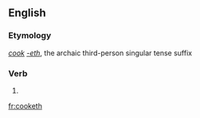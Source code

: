 ==English==

===Etymology===
''[[cook]]'' ''[[-eth]]'', the archaic third-person singular tense suffix

===Verb===
{{head|en}}
# {{context|archaic|lang=en}}{{en-third-person singular of|cook}}

[[fr:cooketh]]